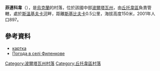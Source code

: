 {{coord|49|50|1|N|35|0|1|E|scale:100000_region:UA|display=title}}

'''菲連科韋'''（{{lang-uk|Филенкове}}），是[[烏克蘭|烏克蘭]]的村落，位於該國中部[[波爾塔瓦州|波爾塔瓦州]]，由[[丘托韋區|丘托韋區]]負責管轄，處於[[斯溫基夫卡河|斯溫基夫卡河]]畔，距離[[斯基比夫卡|斯基比夫卡]]0.5公里，海拔高度150米，2001年人口897。

==參考資料==
* [http://gska2.rada.gov.ua/pls/z7502/A005?rdat1=09.11.2007&rf7571=26912 картка]{{dead link|date=2018年4月 |bot=InternetArchiveBot |fix-attempted=yes }}
* [http://weather.in.ua/ua/poltavskaja/27145 Погода в селі Филенкове] {{Wayback|url=http://weather.in.ua/ua/poltavskaja/27145 |date=20080625041757 }}

{{DEFAULTSORT:Филенкове}}
[[Category:波爾塔瓦州村落|Category:波爾塔瓦州村落]]
[[Category:丘托韋區村落|Category:丘托韋區村落]]


{{Poltava-geo-stub}}